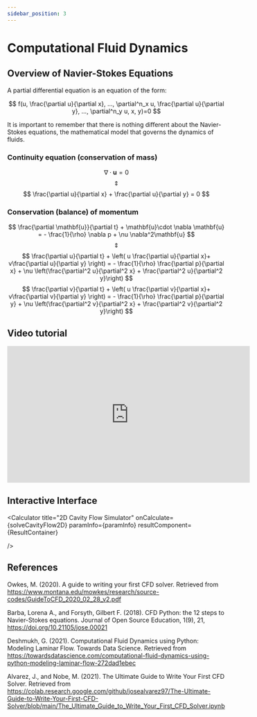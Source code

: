 ```yaml
---
sidebar_position: 3
---
```


# Computational Fluid Dynamics


## Overview of Navier-Stokes Equations

A partial differential equation is an equation of the form:

$$
f(u, \frac{\partial u}{\partial x}, ..., \partial^n_x u, \frac{\partial u}{\partial y}, ..., \partial^n_y u, x, y)=0
$$

It is important to remember that there is nothing different about the Navier-Stokes equations, the mathematical model that governs the dynamics of fluids.

### Continuity equation (conservation of mass)

$$
\nabla \cdot \mathbf{u}=0
$$
$$
\Updownarrow
$$
$$
\frac{\partial u}{\partial x} + \frac{\partial u}{\partial y} = 0
$$

### Conservation (balance) of momentum

$$
\frac{\partial \mathbf{u}}{\partial t} + \mathbf{u}\cdot \nabla \mathbf{u} = - \frac{1}{\rho} \nabla p + \nu \nabla^2\mathbf{u}
$$
$$
\Updownarrow
$$
$$
\frac{\partial u}{\partial t} +  \left( u \frac{\partial u}{\partial x}+ v\frac{\partial u}{\partial y} \right) = - \frac{1}{\rho} \frac{\partial p}{\partial x} + \nu \left(\frac{\partial^2 u}{\partial^2 x} + \frac{\partial^2 u}{\partial^2 y}\right)
$$
$$
\frac{\partial v}{\partial t} + \left( u \frac{\partial v}{\partial x}+ v\frac{\partial v}{\partial y} \right) = - \frac{1}{\rho} \frac{\partial p}{\partial y} + \nu \left(\frac{\partial^2 v}{\partial^2 x} + \frac{\partial^2 v}{\partial^2 y}\right)
$$

## Video tutorial

<div class="video-container">
<iframe width="560" height="315" src="https://www.youtube.com/embed/9DkhHDEu1zU" title="YouTube video player" frameborder="0" allow="accelerometer; autoplay; clipboard-write; encrypted-media; gyroscope; picture-in-picture" allowfullscreen></iframe>
</div>

## Interactive Interface


<Calculator 
    title="2D Cavity Flow Simulator"
    onCalculate={solveCavityFlow2D}
    paramInfo={paramInfo}
    resultComponent={ResultContainer}
    
/>

## References

Owkes, M. (2020). A guide to writing your first CFD solver. Retrieved from 
https://www.montana.edu/mowkes/research/source-codes/GuideToCFD_2020_02_28_v2.pdf

Barba, Lorena A., and Forsyth, Gilbert F. (2018). CFD Python: the 12 steps to Navier-Stokes equations. 
Journal of Open Source Education, 1(9), 21, https://doi.org/10.21105/jose.00021

Deshmukh, G. (2021). Computational Fluid Dynamics using Python: Modeling Laminar Flow. 
Towards Data Science. 
Retrieved from https://towardsdatascience.com/computational-fluid-dynamics-using-python-modeling-laminar-flow-272dad1ebec

Alvarez, J., and Nobe, M. (2021). The Ultimate Guide to Write Your First CFD Solver. 
Retrieved from 
https://colab.research.google.com/github/josealvarez97/The-Ultimate-Guide-to-Write-Your-First-CFD-Solver/blob/main/The_Ultimate_Guide_to_Write_Your_First_CFD_Solver.ipynb



<FrillEmbeddedWidget />